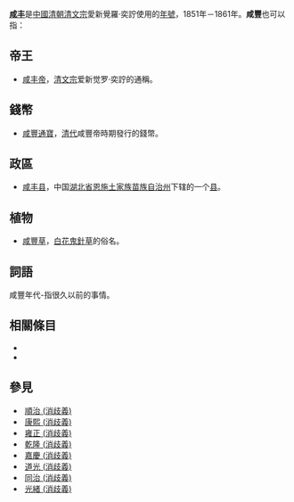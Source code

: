 {{Wiktionary|咸丰}}
'''[[咸丰|咸丰]]'''是[[中國|中國]][[清朝|清朝]][[清文宗|清文宗]]愛新覺羅·奕詝使用的[[年號|年號]]，1851年－1861年。'''咸豐'''也可以指：

==帝王==
* [[咸丰帝|咸丰帝]]，[[清文宗|清文宗]]爱新觉罗·奕詝的通稱。

==錢幣==
* [[咸豐通寶|咸豐通寶]]，[[清代|清代]]咸豐帝時期發行的錢幣。

==政區==
* [[咸丰县|咸丰县]]，中国[[湖北省|湖北省]][[恩施土家族苗族自治州|恩施土家族苗族自治州]]下辖的一个[[县|县]]。

==植物==
* [[咸豐草|咸豐草]]，[[白花鬼針草|白花鬼針草]]的俗名。
==詞語==
咸豐年代-指很久以前的事情。

==相關條目==
* {{Prefix|咸丰}}
* {{Prefix|咸豐}}

==參見==
* [[順治_(消歧義)|順治 (消歧義)]]
* [[康熙_(消歧義)|康熙 (消歧義)]]
* [[雍正_(消歧義)|雍正 (消歧義)]]
* [[乾隆_(消歧義)|乾隆 (消歧義)]]
* [[嘉慶_(消歧義)|嘉慶 (消歧義)]]
* [[道光_(消歧義)|道光 (消歧義)]]
* [[同治_(消歧義)|同治 (消歧義)]]
* [[光緒_(消歧義)|光緒 (消歧義)]]

{{disambig|Cat=二字中國相關消歧義}}